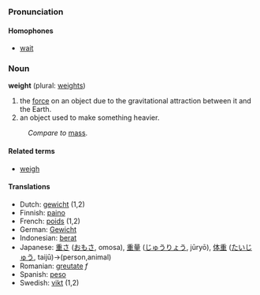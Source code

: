 ===Pronunciation===
====Homophones====
*[[wait]]

===Noun===
'''weight''' (plural: [[weights]])

#the [[force]] on an object due to the gravitational attraction between it and the Earth.
#an object used to make something heavier.

:''Compare to'' [[mass]].

==== Related terms ====
*[[weigh]]

==== Translations ====
*Dutch: [[gewicht]] (1,2)
*Finnish: [[paino]]
*French: [[poids]] (1,2)
*German: [[Gewicht]]
*Indonesian: [[berat]]
*Japanese: [[重さ]] ([[おもさ]], omosa), [[重量]] ([[じゅうりょう]], jūryō), [[体重]] ([[たいじゅう]], taijū)→(person,animal)
*Romanian: [[greutate]] ''f''
*Spanish: [[peso]]
*Swedish: [[vikt]] (1,2)